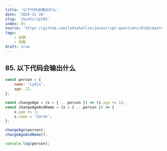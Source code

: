 ```yaml
---
title: '以下代码会输出什么'
date: '2020-11-18'
slug: 'JavaScript85'
index: 85
source: 'https://github.com/lydiahallie/javascript-questions/blob/master/zh-CN/README-zh_CN.md#116-%E8%BE%93%E5%87%BA%E4%BB%80%E4%B9%88'
tags:
    - 函数
    - 参数
draft: true
---
```


## 85. 以下代码会输出什么

```js:index.js
const person = {
	name: 'Lydia',
	age: 21,
};

const changeAge = (x = { ...person }) => (x.age += 1);
const changeAgeAndName = (x = { ...person }) => {
	x.age += 1;
	x.name = 'Sarah';
};

changeAge(person);
changeAgeAndName();

console.log(person);
```
